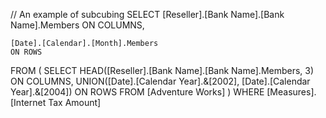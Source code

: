 // An example of subcubing
SELECT
	[Reseller].[Bank Name].[Bank Name].Members
	ON COLUMNS,
  
	[Date].[Calendar].[Month].Members
	ON ROWS
FROM (
	SELECT 
		HEAD([Reseller].[Bank Name].[Bank Name].Members, 3) ON COLUMNS,
		UNION([Date].[Calendar Year].&[2002], [Date].[Calendar Year].&[2004]) ON ROWS
	FROM [Adventure Works]
)
WHERE [Measures].[Internet Tax Amount] 
